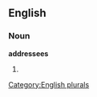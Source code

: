 
==English==

===Noun===
'''addressees'''

# {{plural of|[[addressee]]}}

[[Category:English plurals]]